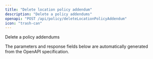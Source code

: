 ```yaml
---
title: "Delete location policy addendum"
description: "Delete a policy addendums"
openapi: "POST /api/policy/deleteLocationPolicyAddendum"
icon: "trash-can"
---
```


Delete a policy addendums

<Note>
The parameters and response fields below are automatically generated from the OpenAPI specification.
</Note>
